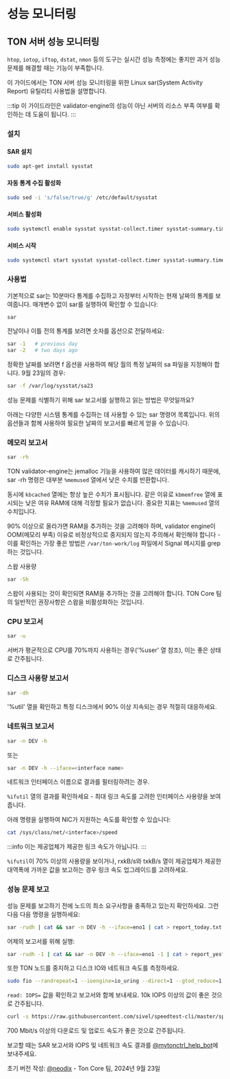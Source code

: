 # 성능 모니터링

## TON 서버 성능 모니터링

`htop`, `iotop`, `iftop`, `dstat`, `nmon` 등의 도구는 실시간 성능 측정에는 좋지만 과거 성능 문제를 해결할 때는 기능이 부족합니다.

이 가이드에서는 TON 서버 성능 모니터링을 위한 Linux sar(System Activity Report) 유틸리티 사용법을 설명합니다.

:::tip
이 가이드라인은 validator-engine의 성능이 아닌 서버의 리소스 부족 여부를 확인하는 데 도움이 됩니다.
:::

### 설치

#### SAR 설치

```bash
sudo apt-get install sysstat
```

#### 자동 통계 수집 활성화

```bash
sudo sed -i 's/false/true/g' /etc/default/sysstat
```

#### 서비스 활성화

```bash
sudo systemctl enable sysstat sysstat-collect.timer sysstat-summary.timer
```

#### 서비스 시작

```bash
sudo systemctl start sysstat sysstat-collect.timer sysstat-summary.timer
```

### 사용법

기본적으로 sar는 10분마다 통계를 수집하고 자정부터 시작하는 현재 날짜의 통계를 보여줍니다. 매개변수 없이 sar를 실행하여 확인할 수 있습니다:

```bash
sar
```

전날이나 이틀 전의 통계를 보려면 숫자를 옵션으로 전달하세요:

```bash
sar -1   # previous day
sar -2   # two days ago
```

정확한 날짜를 보려면 f 옵션을 사용하여 해당 월의 특정 날짜의 sa 파일을 지정해야 합니다. 9월 23일의 경우:

```bash
sar -f /var/log/sysstat/sa23
```

성능 문제를 식별하기 위해 sar 보고서를 실행하고 읽는 방법은 무엇일까요?

아래는 다양한 시스템 통계를 수집하는 데 사용할 수 있는 sar 명령어 목록입니다. 위의 옵션들과 함께 사용하여 필요한 날짜의 보고서를 빠르게 얻을 수 있습니다.

### 메모리 보고서

```bash
sar -rh
```

TON validator-engine는 jemalloc 기능을 사용하여 많은 데이터를 캐시하기 때문에, sar -rh 명령은 대부분 `%memused` 열에서 낮은 수치를 반환합니다.

동시에 `kbcached` 열에는 항상 높은 수치가 표시됩니다. 같은 이유로 `kbmemfree` 열에 표시되는 낮은 여유 RAM에 대해 걱정할 필요가 없습니다. 중요한 지표는 `%memused` 열의 수치입니다.

90% 이상으로 올라가면 RAM을 추가하는 것을 고려해야 하며, validator engine이 OOM(메모리 부족) 이유로 비정상적으로 중지되지 않는지 주의해서 확인해야 합니다 - 이를 확인하는 가장 좋은 방법은 `/var/ton-work/log` 파일에서 Signal 메시지를 grep하는 것입니다.

스왑 사용량

```bash
sar -Sh
```

스왑이 사용되는 것이 확인되면 RAM을 추가하는 것을 고려해야 합니다. TON Core 팀의 일반적인 권장사항은 스왑을 비활성화하는 것입니다.

### CPU 보고서

```bash
sar -u
```

서버가 평균적으로 CPU를 70%까지 사용하는 경우('%user' 열 참조), 이는 좋은 상태로 간주됩니다.

### 디스크 사용량 보고서

```bash
sar -dh
```

'%util' 열을 확인하고 특정 디스크에서 90% 이상 지속되는 경우 적절히 대응하세요.

### 네트워크 보고서

```bash
sar -n DEV -h
```

또는

```bash
sar -n DEV -h --iface=<interface name>
```

네트워크 인터페이스 이름으로 결과를 필터링하려는 경우.

`%ifutil` 열의 결과를 확인하세요 - 최대 링크 속도를 고려한 인터페이스 사용량을 보여줍니다.

아래 명령을 실행하여 NIC가 지원하는 속도를 확인할 수 있습니다:

```bash
cat /sys/class/net/<interface>/speed
```

:::info
이는 제공업체가 제공한 링크 속도가 아닙니다.
:::

`%ifutil`이 70% 이상의 사용량을 보이거나, rxkB/s와 txkB/s 열이 제공업체가 제공한 대역폭에 가까운 값을 보고하는 경우 링크 속도 업그레이드를 고려하세요.

### 성능 문제 보고

성능 문제를 보고하기 전에 노드의 최소 요구사항을 충족하고 있는지 확인하세요. 그런 다음 다음 명령을 실행하세요:

```bash
sar -rudh | cat && sar -n DEV -h --iface=eno1 | cat > report_today.txt
```

어제의 보고서를 위해 실행:

```bash
sar -rudh -1 | cat && sar -n DEV -h --iface=eno1 -1 | cat > report_yesterday.txt
```

또한 TON 노드를 중지하고 디스크 IO와 네트워크 속도를 측정하세요.

```bash
sudo fio --randrepeat=1 --ioengine=io_uring --direct=1 --gtod_reduce=1 --name=test --filename=/var/ton-work/testfile --bs=4096 --iodepth=1 --size=40G --readwrite=randread --numjobs=1 --group_reporting
```

`read: IOPS=` 값을 확인하고 보고서와 함께 보내세요. 10k IOPS 이상의 값이 좋은 것으로 간주됩니다.

```bash
curl -s https://raw.githubusercontent.com/sivel/speedtest-cli/master/speedtest.py | python3 -
```

700 Mbit/s 이상의 다운로드 및 업로드 속도가 좋은 것으로 간주됩니다.

보고할 때는 SAR 보고서와 IOPS 및 네트워크 속도 결과를 [@mytonctrl_help_bot](https://t.me/mytonctrl_help_bot)에 보내주세요.

초기 버전 작성: [@neodix](https://t.me/neodix) - Ton Core 팀, 2024년 9월 23일

